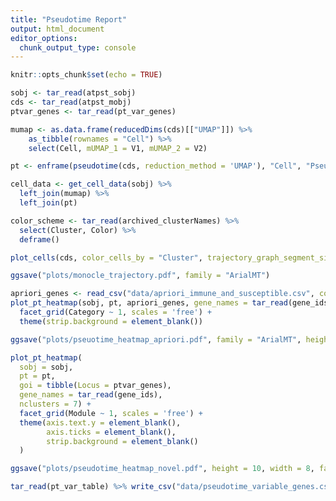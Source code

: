 ```yaml
---
title: "Pseudotime Report"
output: html_document
editor_options: 
  chunk_output_type: console
---
```


```r
knitr::opts_chunk$set(echo = TRUE)
```

```r
sobj <- tar_read(atpst_sobj)
cds <- tar_read(atpst_mobj)
ptvar_genes <- tar_read(pt_var_genes)

mumap <- as.data.frame(reducedDims(cds)[["UMAP"]]) %>% 
    as_tibble(rownames = "Cell") %>% 
    select(Cell, mUMAP_1 = V1, mUMAP_2 = V2)

pt <- enframe(pseudotime(cds, reduction_method = 'UMAP'), "Cell", "Pseudotime")

cell_data <- get_cell_data(sobj) %>%
  left_join(mumap) %>%
  left_join(pt)
```

```r
color_scheme <- tar_read(archived_clusterNames) %>%
  select(Cluster, Color) %>%
  deframe()

plot_cells(cds, color_cells_by = "Cluster", trajectory_graph_segment_size = 0.75, label_cell_groups = F, label_branch_points = F, label_leaves = F) + scale_color_manual(values = color_scheme)

ggsave("plots/monocle_trajectory.pdf", family = "ArialMT")
```

```r
apriori_genes <- read_csv("data/apriori_immune_and_susceptible.csv", col_types = cols())
plot_pt_heatmap(sobj, pt, apriori_genes, gene_names = tar_read(gene_ids)) + 
  facet_grid(Category ~ 1, scales = 'free') +
  theme(strip.background = element_blank())

ggsave("plots/pseuotime_heatmap_apriori.pdf", family = "ArialMT", height = 12, width = 8)
```

```r
plot_pt_heatmap(
  sobj = sobj, 
  pt = pt, 
  goi = tibble(Locus = ptvar_genes), 
  gene_names = tar_read(gene_ids), 
  nclusters = 7) +
  facet_grid(Module ~ 1, scales = 'free') +
  theme(axis.text.y = element_blank(),
        axis.ticks = element_blank(),
        strip.background = element_blank()
  )

ggsave("plots/pseudotime_heatmap_novel.pdf", height = 10, width = 8, family = "ArialMT")
```

```r
tar_read(pt_var_table) %>% write_csv("data/pseudotime_variable_genes.csv")
```

